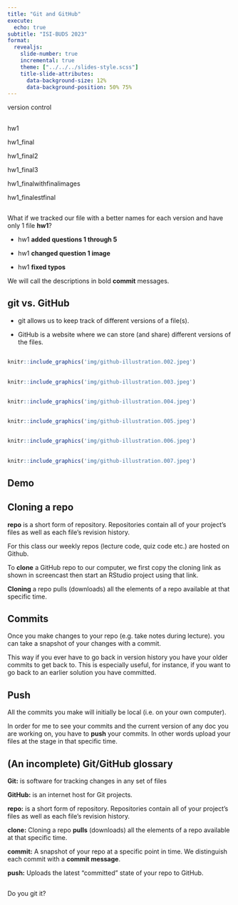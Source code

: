 ```yaml
---
title: "Git and GitHub"
execute:
  echo: true
subtitle: "ISI-BUDS 2023"
format: 
  revealjs:
    slide-number: true
    incremental: true
    theme: ["../../../slides-style.scss"]
    title-slide-attributes: 
      data-background-size: 12%
      data-background-position: 50% 75%
---
```



:::{.font75}

version control

:::



##

hw1



hw1_final



hw1_final2



hw1_final3



hw1_finalwithfinalimages



hw1_finalestfinal

##

What if we tracked our file with a better names for each version and have only 1 file **hw1**?



- hw1 **added questions 1 through 5**



- hw1 **changed question 1 image**



- hw1 **fixed typos**



We will call the descriptions in bold **commit** messages.



## git vs. GitHub

- git allows us to keep track of different versions of a file(s).

- GitHub is a website where we can store (and share) different versions of the files. 

##

```r
knitr::include_graphics('img/github-illustration.002.jpeg')
```

##

```r
knitr::include_graphics('img/github-illustration.003.jpeg')
```

##

```r
knitr::include_graphics('img/github-illustration.004.jpeg')
```

##

```r
knitr::include_graphics('img/github-illustration.005.jpeg')
```

##

```r
knitr::include_graphics('img/github-illustration.006.jpeg')
```

##

```r
knitr::include_graphics('img/github-illustration.007.jpeg')
```




## Demo




## Cloning a repo

**repo** is a short form of repository. Repositories contain all of your project's files as well as each file's revision history.

For this class our weekly repos (lecture code, quiz code etc.) are hosted on Github. 

To **clone** a GitHub repo to our computer, we first copy the cloning link as shown in screencast then start an RStudio project using that link.  

**Cloning** a repo pulls (downloads) all the elements of a repo available at that specific time. 



## Commits

Once you make changes to your repo (e.g. take notes during lecture). you can take a snapshot of your changes with a commit.

This way if you ever have to go back in version history you have your older commits to get back to. 
This is especially useful, for instance, if you want to go back to an earlier solution you have committed.



## Push

All the commits you make will initially be local (i.e. on your own computer). 

In order for me to see your commits and the current version of any doc you are working on, you have to **push** your commits. In other words upload your files at the stage in that specific time.




## (An incomplete) Git/GitHub glossary

**Git:** is software for tracking changes in any set of files

**GitHub:** is an internet host for Git projects.

**repo:** is a short form of repository. Repositories contain all of your project's files as well as each file's revision history.

**clone:** Cloning a repo **pulls** (downloads) all the elements of a repo available at that specific time. 

**commit:** A snapshot of your repo at a specific point in time. We distinguish each commit with a **commit message**. 

**push:** Uploads the latest "committed" state of your repo to GitHub.

##

:::{font75}

Do you git it?

:::



